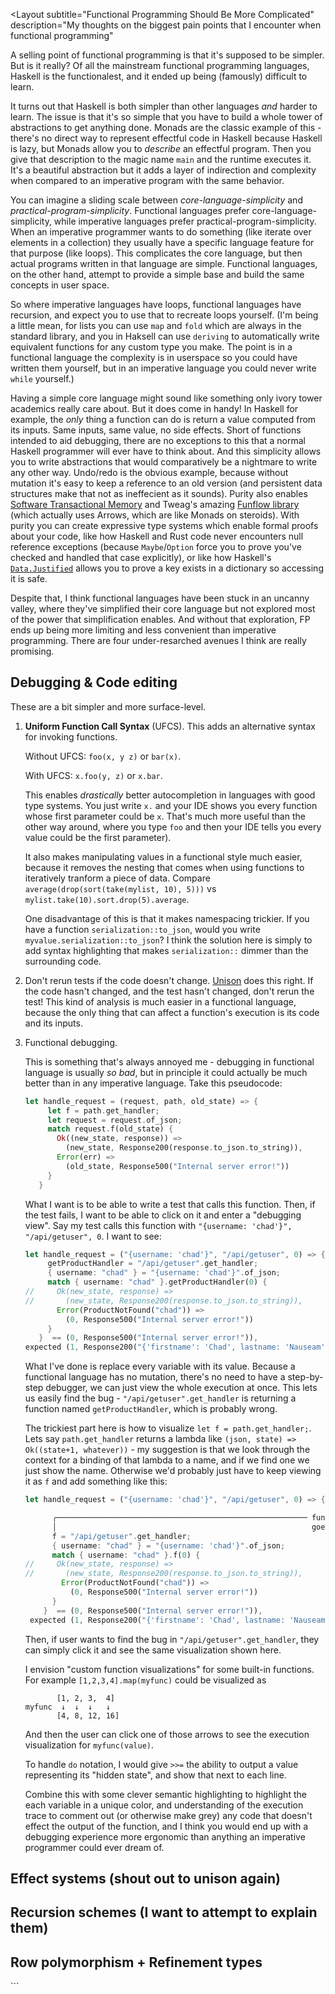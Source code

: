 <Layout
  subtitle="Functional Programming Should Be More Complicated"
  description="My thoughts on the biggest pain points that I encounter when functional programming"
>

A selling point of functional programming is that it's supposed to be simpler. But is it really? Of all the mainstream functional programming languages, Haskell is the functionalest, and it ended up being (famously) difficult to learn.

It turns out that Haskell is both simpler than other languages _and_ harder to learn. The issue is that it's so simple that you have to build a whole tower of abstractions to get anything done. Monads are the classic example of this - there's no direct way to represent effectful code in Haskell because Haskell is lazy, but Monads allow you to _describe_ an effectful program. Then you give that description to the magic name `main` and the runtime executes it. It's a beautiful abstraction but it adds a layer of indirection and complexity when compared to an imperative program with the same behavior.

You can imagine a sliding scale between _core-language-simplicity_ and _practical-program-simplicity_. Functional languages prefer core-language-simplicity, while imperative languages prefer practical-program-simplicity. When an imperative programmer wants to do something (like iterate over elements in a collection) they usually have a specific language feature for that purpose (like loops). This complicates the core language, but then actual programs written in that language are simple. Functional languages, on the other hand, attempt to provide a simple base and build the same concepts in user space.

So where imperative languages have loops, functional languages have recursion, and expect you to use that to recreate loops yourself. (I'm being a little mean, for lists you can use `map` and `fold` which are always in the standard library, and you in Haksell can use `deriving` to automatically write equivalent functions for any custom type you make. The point is in a functional language the complexity is in userspace so you could have written them yourself, but in an imperative language you could never write `while` yourself.)

Having a simple core language might sound like something only ivory tower academics really care about. But it does come in handy! In Haskell for example, the _only_ thing a function can do is return a value computed from its inputs. Same inputs, same value, no side effects. <Note>Short of functions intended to aid debugging, there are no exceptions to this that a normal Haskell programmer will ever have to think about.</Note> And this simplicity allows you to write abstractions that would comparatively be a nightmare to write any other way. Undo/redo is the obvious example, because without mutation it's easy to keep a reference to an old version (and persistent data structures make that not as ineffecient as it sounds). Purity also enables [Software Transactional Memory](https://hackage.haskell.org/package/stm) and Tweag's amazing [Funflow library](https://github.com/tweag/funflow) (which actually uses Arrows, which are like Monads on steroids). With purity you can create expressive type systems which enable formal proofs about your code, like how Haskell and Rust code never encounters null reference exceptions (because `Maybe`/`Option` force you to prove you've checked and handled that case explicitly), or like how Haskell's [`Data.Justified`](https://hackage.haskell.org/package/justified-containers-0.3.0.0/docs/Data-Map-Justified.html) allows you to prove a key exists in a dictionary so accessing it is safe.

Despite that, I think functional languages have been stuck in an uncanny valley, where they've simplified their core language but not explored most of the power that simplification enables. And without that exploration, FP ends up being more limiting and less convenient than imperative programming. There are four under-resarched avenues I think are really promising.

## Debugging & Code editing

These are a bit simpler and more surface-level.

1. **Uniform Function Call Syntax** (UFCS). This adds an alternative syntax for invoking functions.

   Without UFCS: `foo(x, y z)` or `bar(x)`.

   With UFCS: `x.foo(y, z)` or `x.bar`.

   This enables _drastically_ better autocompletion in languages with good type systems. You just write `x.` and your IDE shows you every function whose first parameter could be `x`. <Note>That's much more useful than the other way around, where you type `foo` and then your IDE tells you every value could be the first parameter).</Note>

   It also makes manipulating values in a functional style much easier, because it removes the nesting that comes when using functions to iteratively tranform a piece of data. Compare `average(drop(sort(take(mylist, 10), 5)))` vs `mylist.take(10).sort.drop(5).average`.

   One disadvantage of this is that it makes namespacing trickier. If you have a function `serialization::to_json`, would you write `myvalue.serialization::to_json`? I think the solution here is simply to add syntax highlighting that makes `serialization::` dimmer than the surrounding code.

2. Don't rerun tests if the code doesn't change. [Unison](https://www.unisonweb.org/) does this right. If the code hasn't changed, and the test hasn't changed, don't rerun the test! This kind of analysis is much easier in a functional language, because the only thing that can affect a function's execution is its code and its inputs.

3. Functional debugging.

   This is something that's always annoyed me - debugging in functional language is usually _so bad_, but in principle it could actually be much better than in any imperative language. Take this pseudocode:

   ```rust
   let handle_request = (request, path, old_state) => {
        let f = path.get_handler;
        let request = request.of_json;
        match request.f(old_state) {
          Ok((new_state, response)) =>
            (new_state, Response200(response.to_json.to_string)),
          Error(err) =>
            (old_state, Response500("Internal server error!"))
        }
      }
   ```

   What I want is to be able to write a test that calls this function. Then, if the test fails, I want to be able to click on it and enter a "debugging view". Say my test calls this function with `"{username: 'chad'}", "/api/getuser", 0`. I want to see:

   ```rust
   let handle_request = ("{username: 'chad'}", "/api/getuser", 0) => {
        getProductHandler = "/api/getuser".get_handler;
        { username: "chad" } = "{username: 'chad'}".of_json;
        match { username: "chad" }.getProductHandler(0) {
   //     Ok(new_state, response) =>
   //       (new_state, Response200(response.to_json.to_string)),
          Error(ProductNotFound("chad")) =>
            (0, Response500("Internal server error!"))
        }
      }  == (0, Response500("Internal server error!")),
   expected (1, Response200("{'firstname': 'Chad', lastname: 'Nauseam'}"))
   ```

   What I've done is replace every variable with its value. Because a functional language has no mutation, there's no need to have a step-by-step debugger, we can just view the whole execution at once. This lets us easily find the bug - `"/api/getuser".get_handler` is returning a function named `getProductHandler`, which is probably wrong.

   The trickiest part here is how to visualize `let f = path.get_handler;`. Lets say `path.get_handler` returns a lambda like `(json, state) => Ok((state+1, whatever))` - my suggestion is that we look through the context for a binding of that lambda to a name, and if we find one we just show the name. Otherwise we'd probably just have to keep viewing it as `f` and add something like this:

   ```rust
   let handle_request = ("{username: 'chad'}", "/api/getuser", 0) => {

         ╭──────────────────────────────────────────────────────── function
         │                                                         goes here
         f = "/api/getuser".get_handler;
         { username: "chad" } = "{username: 'chad'}".of_json;
         match { username: "chad" }.f(0) {
   //     Ok(new_state, response) =>
   //       (new_state, Response200(response.to_json.to_string)),
           Error(ProductNotFound("chad")) =>
             (0, Response500("Internal server error!"))
         }
       }  == (0, Response500("Internal server error!")),
    expected (1, Response200("{'firstname': 'Chad', lastname: 'Nauseam'}"))
   ```

   Then, if user wants to find the bug in `"/api/getuser".get_handler`, they can simply click it and see the same visualization shown here.

   I envision "custom function visualizations" for some built-in functions. For example `[1,2,3,4].map(myfunc)` could be visualized as

   ```
          [1, 2, 3,  4]
   myfunc  ↓  ↓  ↓   ↓
          [4, 8, 12, 16]
   ```

   And then the user can click one of those arrows to see the execution visualization for `myfunc(value)`.

   To handle `do` notation, I would give `>>=` the ability to output a value representing its "hidden state", and show that next to each line.

   Combine this with some clever semantic highlighting to highlight the each variable in a unique color, and understanding of the execution trace to comment out (or otherwise make grey) any code that doesn't effect the output of the function, and I think you would end up with a debugging experience more ergonomic than anything an imperative programmer could ever dream of.

## Effect systems (shout out to unison again)

## Recursion schemes (I want to attempt to explain them)

## Row polymorphism + Refinement types

</Layout>
```
